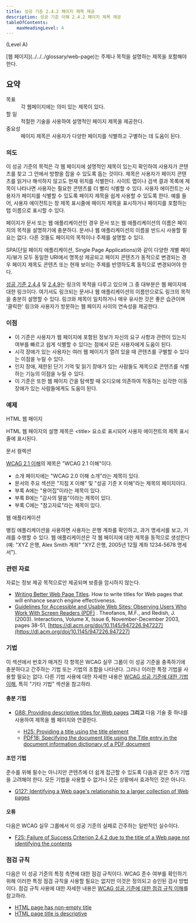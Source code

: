 ```yaml
---
title: 성공 기준 2.4.2 페이지 제목 제공
description: 성공 기준 이해 2.4.2 페이지 제목 제공
tableOfContents:
    maxHeadingLevel: 4
---
```




(Level A)

<Card title="성공 기준 (SC)">
[웹 페이지](../../../glossary/web-page)는 주제나 목적을 설명하는 제목을 포함해야 한다.
</Card>


## 요약

<dl>
<dt>목표</dt>
<dd>각 웹페이지에는 의미 있는 제목이 있다.</dd>
<dt>할 일</dt>
<dd>적절한 기술을 사용하여 설명적인 페이지 제목을 제공한다.</dd>
<dt>중요성</dt>
<dd>페이지 제목은 사용자가 다양한 페이지를 식별하고 구별하는 데 도움이 된다.</dd>
</dl>

### 의도

이 성공 기준의 목적은 각 웹 페이지에 설명적인 제목이 있는지 확인하여 사용자가 콘텐츠를 찾고 그 안에서 방향을 잡을 수 있도록 돕는 것이다. 제목은 사용자가 페이지 콘텐츠를 읽거나 해석하지 않고도 현재 위치를 식별한다. 사이트 맵이나 검색 결과 목록에 제목이 나타나면 사용자는 필요한 콘텐츠를 더 빨리 식별할 수 있다. 사용자 에이전트는 사용자가 페이지를 식별할 수 있도록 페이지 제목을 쉽게 사용할 수 있도록 한다. 예를 들어, 사용자 에이전트는 창 제목 표시줄에 페이지 제목을 표시하거나 페이지를 포함하는 탭 이름으로 표시할 수 있다.

페이지가 문서 또는 웹 애플리케이션인 경우 문서 또는 웹 애플리케이션의 이름은 페이지의 목적을 설명하기에 충분하다. 문서나 웹 애플리케이션의 이름을 반드시 사용할 필요는 없다. 다른 것들도 페이지의 목적이나 주제를 설명할 수 있다.

SPA(단일 페이지 애플리케이션, Single Page Applications)와 같이 다양한 개별 페이지/뷰가 모두 동일한 URI에서 명목상 제공되고 페이지 콘텐츠가 동적으로 변경되는 경우 페이지 제목도 콘텐츠 또는 현재 보이는 주제를 반영하도록 동적으로 변경되어야 한다.

[성공 기준 2.4.4](link-purpose-in-context) 및 [2.4.9](link-purpose-link-only)는 링크의 목적을 다루고 있으며 그 중 대부분은 웹 페이지에 대한 링크이다. 여기서도 링크되는 문서나 웹 애플리케이션의 이름만으로도 링크의 목적을 충분히 설명할 수 있다. 링크와 제목이 일치하거나 매우 유사한 것은 좋은 습관이며 '클릭한' 링크와 사용자가 방문하는 웹 페이지 사이의 연속성을 제공한다.

### 이점

*   이 기준은 사용자가 웹 페이지에 포함된 정보가 자신의 요구 사항과 관련이 있는지 여부를 빠르고 쉽게 식별할 수 있다는 점에서 모든 사용자에게 도움이 된다.
*   시각 장애가 있는 사용자는 여러 웹 페이지가 열려 있을 때 콘텐츠를 구별할 수 있다는 이점을 누릴 수 있다.
*   인지 장애, 제한된 단기 기억 및 읽기 장애가 있는 사람들도 제목으로 콘텐츠를 식별하는 기능의 이점을 누릴 수 있다.
*   이 기준은 또한 웹 페이지 간을 탐색할 때 오디오에 의존하여 작동하는 심각한 이동 장애가 있는 사람들에게도 도움이 된다.

### 예제

HTML 웹 페이지

HTML 웹 페이지의 설명 제목은 &lt;title&gt; 요소로 표시되어 사용자 에이전트의 제목 표시줄에 표시된다.

문서 컬렉션

[WCAG 2.1 이해](./)의 제목은 "WCAG 2.1 이해"이다.

*   소개 페이지에는 "WCAG 2.0 이해 소개"라는 제목이 있다.
*   문서의 주요 섹션은 "지침 X 이해" 및 "성공 기준 X 이해"라는 제목의 페이지이다.
*   부록 A에는 "용어집"이라는 제목이 있다.
*   부록 B에는 "감사의 말씀"이라는 제목이 있다.
*   부록 C에는 "참고자료"라는 제목이 있다.

웹 애플리케이션

뱅킹 애플리케이션을 사용하면 사용자는 은행 계좌를 확인하고, 과거 명세서를 보고, 거래를 수행할 수 있다. 웹 애플리케이션은 각 웹 페이지에 대한 제목을 동적으로 생성한다(예: "XYZ 은행, Alex Smith 계좌" "XYZ 은행, 2005년 12월 계좌 1234-5678 명세서").

### 관련 자료

자료는 정보 제공 목적으로만 제공되며 보증을 암시하지 않는다.

*   [Writing Better Web Page Titles](https://socialpatterns.com/writing-better-titles/). How to write titles for Web pages that will enhance search engine effectiveness.
*   [Guidelines for Accessible and Usable Web Sites: Observing Users Who Work With Screen Readers (PDF)](https://redish.net/wp-content/uploads/Theorfanos_Redish_InteractionsPaperAuthorsVer.pdf) . Theofanos, M.F., and Redish, J. (2003). Interactions, Volume X, Issue 6, November-December 2003, pages 38-51, [https://dl.acm.org/doi/10.1145/947226.947227](https://dl.acm.org/doi/10.1145/947226.947227)

### 기법

이 섹션에서 번호가 매겨진 각 항목은 WCAG 실무 그룹이 이 성공 기준을 충족하기에 충분하다고 간주하는 기법 또는 기법의 조합을 나타낸다. 그러나 이러한 특정 기법을 사용할 필요는 없다. 다른 기법 사용에 대한 자세한 내용은 [WCAG 성공 기준에 대한 기법 이해](understanding-techniques), 특히 "기타 기법" 섹션을 참고하라.

#### 충분 기법

*   [G88: Providing descriptive titles for Web pages](https://www.w3.org/WAI/WCAG22/Techniques/general/G88) **그리고** 다음 기술 중 하나를 사용하여 제목을 웹 페이지와 연결한다.
    
    *   [H25: Providing a title using the title element](https://www.w3.org/WAI/WCAG22/Techniques/html/H25)
    *   [PDF18: Specifying the document title using the Title entry in the document information dictionary of a PDF document](https://www.w3.org/WAI/WCAG22/Techniques/pdf/PDF18)

#### 조언 기법

준수를 위해 필수는 아니지만 콘텐츠에 더 쉽게 접근할 수 있도록 다음과 같은 추가 기법을 고려해야 한다. 모든 기법을 사용할 수 없거나 모든 상황에서 효과적인 것은 아니다.

*   [G127: Identifying a Web page's relationship to a larger collection of Web pages](https://www.w3.org/WAI/WCAG22/Techniques/general/G127)

#### 오류

다음은 WCAG 실무 그룹에서 이 성공 기준의 실패로 간주하는 일반적인 실수이다.

*   [F25: Failure of Success Criterion 2.4.2 due to the title of a Web page not identifying the contents](https://www.w3.org/WAI/WCAG22/Techniques/failures/F25)

### 점검 규칙

다음은 이 성공 기준의 특정 측면에 대한 점검 규칙이다. WCAG 준수 여부를 확인하기 위해 이러한 특정 점검 규칙을 사용할 필요는 없지만 이것은 정의되고 승인된 검사 방법이다. 점검 규칙 사용에 대한 자세한 내용은 [WCAG 성공 기준에 대한 점검 규칙 이해](understanding-act-rules.html)를 참고하라.

*   [HTML page has non-empty title](https://www.w3.org/WAI/standards-guidelines/act/rules/2779a5/)
*   [HTML page title is descriptive](https://www.w3.org/WAI/standards-guidelines/act/rules/c4a8a4/)

